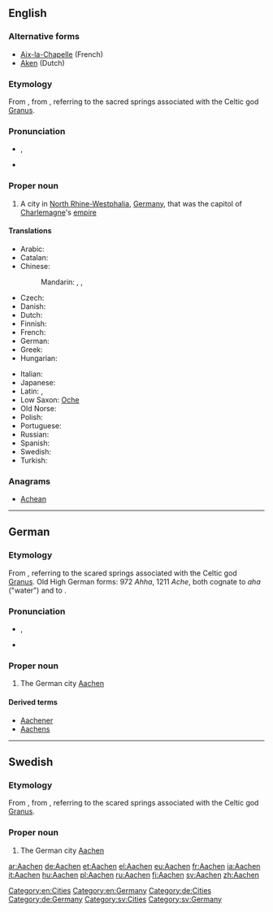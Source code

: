 ==English==
{{wikipedia}}

===Alternative forms===
* [[Aix-la-Chapelle]] (French)
* [[Aken]] (Dutch)

===Etymology===
From {{etyl|de}} {{term|Aachen|lang=de}}, from {{etyl|la}} {{term|aquae||waters, i.e. sources|lang=la}}, referring to the sacred springs associated with the Celtic god [[Granus]].

===Pronunciation===
* {{a|RP}} {{IPA|/ˈɑːkən/}}, {{X-SAMPA|/"A:k@n/}}
* {{a|US}} {{IPA|/ˈɑ.kən/|/ˈɑ.xən}} 

===Proper noun===
{{en-proper noun}}

# A city in [[North Rhine-Westphalia]], [[Germany]], that was the capitol of [[Charlemagne]]'s [[empire]]

====Translations====
{{trans-top|city in North Rhine-Westphalia}}
* Arabic: {{t-|ar|آخن|m|tr='aakhin}}
* Catalan: {{t+|ca|Aquisgrà}}
* Chinese:
*: Mandarin: {{t-|cmn|阿亨|tr=Āhēng|sc=Hani}}, {{t-|cmn|亞琛|sc=Hani}}, {{t-|cmn|亚琛|tr=Yàchēn|sc=Hani}}
* Czech: {{t-|cs|Cáchy}}
* Danish: {{t|da|Aachen}}
* Dutch: {{t+|nl|Aken}}
* Finnish: {{t+|fi|Aachen}}
* French: {{t+|fr|Aix-la-Chapelle}}
* German: {{t+|de|Aachen|n}}
* Greek: {{t+|el|Άαχεν|tr=Áachen|sc=Grek}}
* Hungarian: {{t+|hu|Aachen}}
{{trans-mid}}
* Italian: {{t+|it|Aquisgrana}}
* Japanese: {{t-|ja|アーヘン|tr=Āhen|sc=Jpan}}
* Latin: {{t-|la|Aquae|p}}, {{t-|la|Aquisgranum|n}}
* Low Saxon: [[Oche]]
* Old Norse: {{tø|non|Takn|m}}
* Polish: {{t+|pl|Akwizgran}}
* Portuguese: {{t-|pt|Aquisgrano}}
* Russian: {{t+|ru|Аахен|m|tr=Áaxen}}
* Spanish: {{t+|es|Aquisgrán}}
* Swedish: {{t+|sv|Aachen}}
* Turkish: {{t-|tr|Aachen}}
{{trans-bottom}}

===Anagrams===
* [[Achean#English|Achean]]

[[Category:en:Cities]]
[[Category:en:Germany]]

----

==German==
{{wikipedia|lang=de}}

===Etymology===
From {{etyl|la|de}} {{term|aquae||waters, i.e. sources|lang=la}}, referring to the scared springs associated with the Celtic god [[Granus]].
Old High German forms: 972 ''Ahha'', 1211 ''Ache'', both cognate to ''aha'' ("water") and to {{proto|Germanic|ahwō|lang=de}}.

===Pronunciation===
* {{IPA|/ˈaːxən/|lang=de}}, {{X-SAMPA|/"a:x@n/|lang=de}}
* {{audio|De-Aachen.ogg|Audio}}

===Proper noun===
{{head|de|proper noun|genitive=Aachens}}

# The German city [[#English|Aachen]]

====Derived terms====
* [[Aachener]]
* [[Aachens]]

[[Category:de:Cities]]
[[Category:de:Germany]]

----

==Swedish==

===Etymology===
From {{etyl|de|sv}} {{term|Aachen|lang=de}}, from {{etyl|la|sv}} {{term|aquae||waters, i.e. sources|lang=la}}, referring to the scared springs associated with the Celtic god [[Granus]].
{{wikipedia|lang=sv}}

===Proper noun===
{{head|sv|proper noun}}

# The German city [[#English|Aachen]]

[[Category:sv:Cities]]
[[Category:sv:Germany]]

[[ar:Aachen]]
[[de:Aachen]]
[[et:Aachen]]
[[el:Aachen]]
[[eu:Aachen]]
[[fr:Aachen]]
[[ia:Aachen]]
[[it:Aachen]]
[[hu:Aachen]]
[[pl:Aachen]]
[[ru:Aachen]]
[[fi:Aachen]]
[[sv:Aachen]]
[[zh:Aachen]]